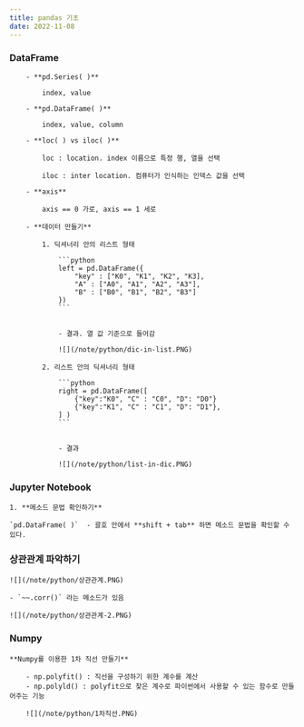 ```yaml
---
title: pandas 기초
date: 2022-11-08
---
```


### DataFrame

        - **pd.Series( )**

            index, value

        - **pd.DataFrame( )**

            index, value, column

        - **loc( ) vs iloc( )**

            loc : location. index 이름으로 특정 행, 열을 선택

            iloc : inter location. 컴퓨터가 인식하는 인덱스 값을 선택

        - **axis**

            axis == 0 가로, axis == 1 세로

        - **데이터 만들기**

            1. 딕셔너리 안의 리스트 형태

                ```python
                left = pd.DataFrame({
                    "key" : ["K0", "K1", "K2", "K3],
                    "A" : ["A0", "A1", "A2", "A3"],
                    "B" : ["B0", "B1", "B2", "B3"]
                })
                ```


                - 결과. 열 값 기준으로 들어감

                ![](/note/python/dic-in-list.PNG)

            2. 리스트 안의 딕셔너리 형태

                ```python
                right = pd.DataFrame([
                    {"key":"K0", "C" : "C0", "D": "D0"}
                    {"key":"K1", "C" : "C1", "D": "D1"},
                ] )
                ```


                - 결과

                ![](/note/python/list-in-dic.PNG)

### Jupyter Notebook

    1. **메소드 문법 확인하기**

    `pd.DataFrame( )`  - 괄호 안에서 **shift + tab** 하면 메소드 문법을 확인할 수 있다.

### 상관관계 파악하기

    ![](/note/python/상관관계.PNG)

    - `~~.corr()` 라는 메소드가 있음

    ![](/note/python/상관관계-2.PNG)

### Numpy

    **Numpy를 이용한 1차 직선 만들기**

        - np.polyfit() : 직선을 구성하기 위한 계수를 계산
        - np.polyld() : polyfit으로 찾은 계수로 파이썬에서 사용할 수 있는 함수로 만들어주는 기능

        ![](/note/python/1차직선.PNG)
